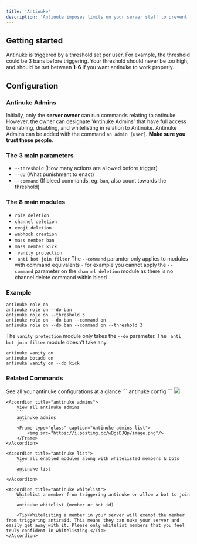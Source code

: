 ```yaml
---
title: 'Antinuke'
description: 'Antinuke imposes limits on your server staff to prevent the destruction of your server and to keep administrators from overstepping their boundaries.'
---
```

## Getting started
Antinuke is triggered by a threshold set per user. For example, the threshold could be 3 bans before triggering. Your threshold should never be too high, and should be set between **1-6** if you want antinuke to work properly.

## Configuration
### Antinuke Admins
Initially, only the **server owner** can run commands relating to antinuke. However, the owner can designate 'Antinuke Admins' that have full access to enabling, disabling, and whitelisting in relation to Antinuke. Antinuke Admins can be added with the command `an admin [user]`. **Make sure you trust these people**.

### The 3 main parameters
- `--threshold` (How many actions are allowed before trigger)
- `--do` (What punishment to enact)
- `--command` (If bleed commands, eg. `ban`, also count towards the threshold)

### The 8 main modules
- `role deletion`
- `channel deletion`
- `emoji deletion`
- `webhook creation`
- `mass member ban`
- `mass member kick`
- ` vanity protection`
- ` anti bot join filter`
<Info>The `--command` paramter only applies to modules with command equivalents - for example you cannot apply the `--command` parameter on the `channel deletion` module as there is no channel delete command within bleed</Info>
### Example
```
antinuke role on
antinuke role on --do ban
antinuke role on --threshold 3
antinuke role on --do ban --command on
antinuke role on --do ban --command on --threshold 3
```
<Warning>The `vanity protection` module only takes the `--do` parameter. The ` anti bot join filter` module doesn't take any.</Warning>
```
antinuke vanity on 
antinuke botadd on
antinuke vanity on --do kick
```

### Related Commands

<AccordionGroup>
    <Accordion title="antinuke configuration">
        See all your antinuke configurations at a glance
        ```
        antinuke config
        ```
        <Frame type="glass" caption="Antinuke config with everything disabled">
            <img src="https://i.postimg.cc/rsm1wWcm/image.png"/>
        </Frame>
    </Accordion>

    <Accordion title="antinuke admins">
        View all antinuke admins
        ```
        antinuke admins
        ```
        <Frame type="glass" caption="Antinuke admins list">
            <img src="https://i.postimg.cc/wBgsBJQp/image.png"/>
        </Frame>
    </Accordion>

    <Accordion title="antinuke list">
        View all enabled modules along with whitelisted members & bots
        ```
        antinuke list
        ```
    </Accordion>

    <Accordion title="antinuke whitelist">
        Whitelist a member from triggering antinuke or allow a bot to join
        ```
        antinuke whitelist (member or bot id)
        ```
        <Tip>Whitelisting a member in your server will exempt the member from triggering antiraid. This means they can nuke your server and easily get away with it. Please only whitelist members that you feel truly confident in whitelisting.</Tip>
    </Accordion>
</AccordionGroup>